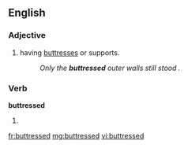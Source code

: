 ==English==

===Adjective===
{{en-adj}}

# having [[buttress]]es or supports.
#:''Only the '''buttressed''' outer walls still stood .''

===Verb===
'''buttressed'''

# {{past of|[[buttress]]}}

[[fr:buttressed]]
[[mg:buttressed]]
[[vi:buttressed]]